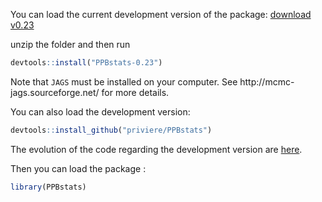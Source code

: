 You can load the current development version of the package: [download v0.23](https://github.com/priviere/PPBstats/archive/v0.23.zip)

unzip the folder and then run 

```r
devtools::install("PPBstats-0.23")
```

Note that `JAGS` must be installed on your computer. See http://mcmc-jags.sourceforge.net/ for more details.


You can also load the development version:

```r
devtools::install_github("priviere/PPBstats")
```

The evolution of the code regarding the development version are [here](https://github.com/priviere/PPBstats/blob/master/NEWS.md).

Then you can load the package :

```r
library(PPBstats)
```



